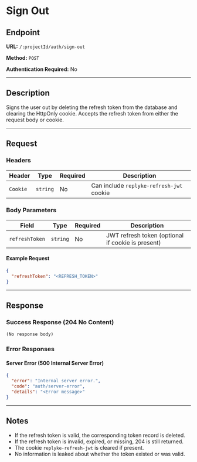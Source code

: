 # Sign Out

## Endpoint

**URL:** `/:projectId/auth/sign-out`

**Method:** `POST`

**Authentication Required:** No

---

## Description

Signs the user out by deleting the refresh token from the database and clearing the HttpOnly cookie. Accepts the refresh token from either the request body or cookie.

---

## Request

### Headers

| Header   | Type     | Required | Description                              |
| -------- | -------- | -------- | ---------------------------------------- |
| `Cookie` | `string` | No       | Can include `replyke-refresh-jwt` cookie |

### Body Parameters

| Field          | Type     | Required | Description                                       |
| -------------- | -------- | -------- | ------------------------------------------------- |
| `refreshToken` | `string` | No       | JWT refresh token (optional if cookie is present) |

#### Example Request

```json
{
  "refreshToken": "<REFRESH_TOKEN>"
}
```

---

## Response

### Success Response (204 No Content)

```
(No response body)
```

### Error Responses

#### Server Error (500 Internal Server Error)

```json
{
  "error": "Internal server error.",
  "code": "auth/server-error",
  "details": "<Error message>"
}
```

---

## Notes

- If the refresh token is valid, the corresponding token record is deleted.
- If the refresh token is invalid, expired, or missing, 204 is still returned.
- The cookie `replyke-refresh-jwt` is cleared if present.
- No information is leaked about whether the token existed or was valid.
